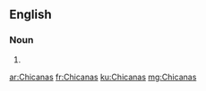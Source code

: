 {{also|chicanas}}
==English==

===Noun===
{{head|en|noun plural form}}

# {{plural of|Chicana|lang=en}}

[[ar:Chicanas]]
[[fr:Chicanas]]
[[ku:Chicanas]]
[[mg:Chicanas]]